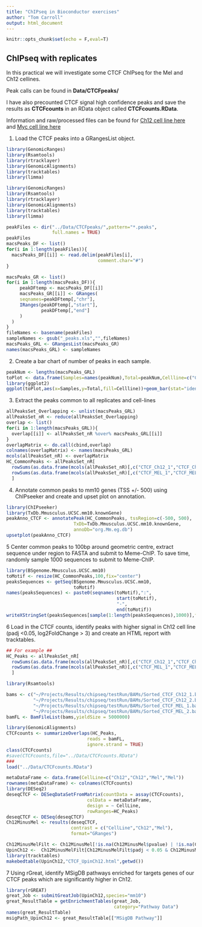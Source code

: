 ```yaml
---
title: "ChIPseq in Bioconductor exercises"
author: "Tom Carroll"
output: html_document
---
```


```r
knitr::opts_chunk$set(echo = F,eval=T)
```


## ChIPseq with replicates

In this practical we will investigate some CTCF ChIPseq for the Mel and Ch12 cellines.

Peak calls can be found in **Data/CTCFpeaks/**

I have also precounted CTCF signal high confidence peaks and save the results as **CTCFcounts** in an RData object called **CTCFcounts.RData**. 

Information and raw/processed files can be found for [Ch12 cell line here](https://www.encodeproject.org/experiments/ENCSR000ERM/) and [Myc cell line here](https://www.encodeproject.org/experiments/ENCSR000DIP/)

1. Load the CTCF peaks into a GRangesList object.

```r
library(GenomicRanges)
library(Rsamtools)
library(rtracklayer)
library(GenomicAlignments)
library(tracktables)
library(limma)
```

```r

library(GenomicRanges)
library(Rsamtools)
library(rtracklayer)
library(GenomicAlignments)
library(tracktables)
library(limma)

peakFiles <- dir("../Data/CTCFpeaks/",pattern="*.peaks",
                 full.names = TRUE)
peakFiles
macsPeaks_DF <- list()
for(i in 1:length(peakFiles)){
  macsPeaks_DF[[i]] <- read.delim(peakFiles[i],
                                  comment.char="#")
}

macsPeaks_GR <- list()
for(i in 1:length(macsPeaks_DF)){
     peakDFtemp <- macsPeaks_DF[[i]]
     macsPeaks_GR[[i]] <- GRanges(
     seqnames=peakDFtemp[,"chr"],
     IRanges(peakDFtemp[,"start"],
             peakDFtemp[,"end"]
     )
  )
}
fileNames <- basename(peakFiles)
sampleNames <- gsub("_peaks.xls","",fileNames)
macsPeaks_GRL <- GRangesList(macsPeaks_GR)
names(macsPeaks_GRL) <- sampleNames

```

2. Create a bar chart of number of peaks in each sample.

```r
peakNum <- lengths(macsPeaks_GRL)
toPlot <- data.frame(Samples=names(peakNum),Total=peakNum,Cellline=c("Ch12","Ch12","Mel","Mel"))
library(ggplot2)
ggplot(toPlot,aes(x=Samples,y=Total,fill=Cellline))+geom_bar(stat="identity")+coord_flip()+theme_minimal()
```

3. Extract the peaks common to all replicates and cell-lines


```r
allPeaksSet_Overlapping <- unlist(macsPeaks_GRL)
allPeaksSet_nR <- reduce(allPeaksSet_Overlapping)
overlap <- list()
for(i in 1:length(macsPeaks_GRL)){
  overlap[[i]] <- allPeaksSet_nR %over% macsPeaks_GRL[[i]]
}
overlapMatrix <- do.call(cbind,overlap)
colnames(overlapMatrix) <- names(macsPeaks_GRL)
mcols(allPeaksSet_nR) <- overlapMatrix
HC_CommonPeaks <- allPeaksSet_nR[
  rowSums(as.data.frame(mcols(allPeaksSet_nR)[,c("CTCF_Ch12_1","CTCF_Ch12_2")])) >= 2 &
  rowSums(as.data.frame(mcols(allPeaksSet_nR)[,c("CTCF_MEL_1","CTCF_MEL_2")])) >= 2  
  ]

```

4. Annotate  common peaks to mm10 genes (TSS +/- 500) using ChIPseeker and create and upset plot on annotation.

```r
library(ChIPseeker)
library(TxDb.Mmusculus.UCSC.mm10.knownGene)
peakAnno_CTCF <- annotatePeak(HC_CommonPeaks, tssRegion=c(-500, 500), 
                         TxDb=TxDb.Mmusculus.UCSC.mm10.knownGene, 
                         annoDb="org.Mm.eg.db")
upsetplot(peakAnno_CTCF)
```


5 Center common peaks to 100bp around geometric centre, extract sequence under region to FASTA and submit to Meme-ChIP. To save time, randomly sample 1000 sequences to submit to Meme-ChIP.

```r
library(BSgenome.Mmusculus.UCSC.mm10)
toMotif <- resize(HC_CommonPeaks,100,fix="center")
peaksSequences <- getSeq(BSgenome.Mmusculus.UCSC.mm10,
                         toMotif)
names(peaksSequences) <- paste0(seqnames(toMotif),":",
                                         start(toMotif),
                                         "-",
                                         end(toMotif))
writeXStringSet(peaksSequences[sample(1:length(peaksSequences),1000)],file="commonCTCF.fa")

```


6 Load in the CTCF counts, identify peaks with higher signal in Ch12 cell line (padj <0.05, log2FoldChange > 3) and create an HTML report with tracktables.


```r

## For example ##
HC_Peaks <- allPeaksSet_nR[
  rowSums(as.data.frame(mcols(allPeaksSet_nR)[,c("CTCF_Ch12_1","CTCF_Ch12_2")])) >= 2 |
  rowSums(as.data.frame(mcols(allPeaksSet_nR)[,c("CTCF_MEL_1","CTCF_MEL_2")])) >= 2  
  ]

library(Rsamtools)

bams <- c("~/Projects/Results/chipseq/testRun/BAMs/Sorted_CTCF_Ch12_1.bam",
          "~/Projects/Results/chipseq/testRun/BAMs/Sorted_CTCF_Ch12_2.bam",
          "~/Projects/Results/chipseq/testRun/BAMs/Sorted_CTCF_MEL_1.bam",
          "~/Projects/Results/chipseq/testRun/BAMs/Sorted_CTCF_MEL_2.bam")
bamFL <- BamFileList(bams,yieldSize = 5000000)

library(GenomicAlignments)
CTCFcounts <- summarizeOverlaps(HC_Peaks,
                              reads = bamFL,
                              ignore.strand = TRUE)
class(CTCFcounts)
#save(CTCFcounts,file="../Data/CTCFcounts.RData")
###
load("../Data/CTCFcounts.RData")

metaDataFrame <- data.frame(CellLine=c("Ch12","Ch12","Mel","Mel"))
rownames(metaDataFrame) <- colnames(CTCFcounts)
library(DESeq2)
deseqCTCF <- DESeqDataSetFromMatrix(countData = assay(CTCFcounts),
                              colData = metaDataFrame,
                              design = ~ CellLine,
                              rowRanges=HC_Peaks)
deseqCTCF <- DESeq(deseqCTCF)
Ch12MinusMel <- results(deseqCTCF,
                        contrast = c("CellLine","Ch12","Mel"),
                        format="GRanges")

Ch12MinusMelFilt <- Ch12MinusMel[!is.na(Ch12MinusMel$pvalue) | !is.na(Ch12MinusMel$padj)]
UpinCh12 <-  Ch12MinusMelFilt[Ch12MinusMelFilt$padj < 0.05 & Ch12MinusMelFilt$log2FoldChange > 0]
library(tracktables)
makebedtable(UpinCh12,"CTCF_UpinCh12.html",getwd())
```

7 Using rGreat, identify MSigDB pathways enriched for targets genes of our CTCF peaks which are significantly higher in Ch12.


```r
library(rGREAT)
great_Job <- submitGreatJob(UpinCh12,species="mm10")
great_ResultTable = getEnrichmentTables(great_Job,
                                        category="Pathway Data")
names(great_ResultTable)
msigPath_UpinCh12 <- great_ResultTable[["MSigDB Pathway"]]
```